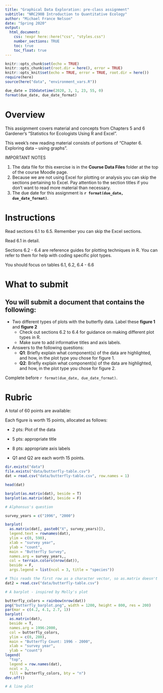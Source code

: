 ```yaml
---
title: "Graphical Data Exploration: pre-class assignment"
subtitle: "NRC290B Introduction to Quantitative Ecology"
author: "Michael France Nelson"
date: "Spring 2020"
output: 
  html_document:
    css: !expr here::here("css", "styles.css")
    number_sections: TRUE
    toc: true
    toc_float: true
---
```


```r
knitr::opts_chunk$set(echo = TRUE)
knitr::opts_chunk$set(root.dir = here(), error = TRUE)
knitr::opts_knit$set(echo = TRUE, error = TRUE, root.dir = here())
require(here)
source(here("data", "environment_vars.R"))

due_date = ISOdatetime(2020, 3, 1, 23, 55, 0)
format(due_date, due_date_format)


```




# Overview

This assignment covers material and concepts from Chapters 5 and 6 Gardener's "Statistics for Ecologists Using R and Excel".

This week’s new reading material consists of portions of “Chapter 6. Exploring data – using graphs”.

<div class="red">

IMPORTANT NOTES

<ol>
<li> The data file for this exercise is in the **Course Data Files** folder at the top of the course Moodle page. </li>
<li> Because we are not using Excel for plotting or analysis you can skip the sections pertaining to Excel.  Pay attention to the section titles if you don't want to read more material than necessary.</li>
<li> The due date for this assignment is **`r format(due_date, due_date_format)`**. </li>
</ol> 

</div>



# Instructions

Read sections 6.1 to 6.5.  Remember you can skip the Excel sections.

Read 6.1 in detail. 

Sections 6.2 - 6.4 are reference guides for plotting techniques in R.  You can refer to them for help with coding specific plot types.

You should focus on tables 6.1, 6.2, 6.4 - 6.6




# What to submit

## You will submit a document that contains the following:
* Two different types of plots with the butterfly data.  Label these **figure 1** and **figure 2**
    - Check out sections 6.2 to 6.4 for guidance on making different plot types in R.
    - Make sure to add informative titles and axis labels.
* Answers to the following questions:
    - **Q1**:  Briefly explain what component(s) of the data are highlighted, and how, in the plot type you chose for figure 1.
    - **Q2**:  Briefly explain what component(s) of the data are highlighted, and how, in the plot type you chose for figure 2.

Complete before `r format(due_date, due_date_format)`.



# Rubric

A total of 60 points are available:

Each figure is worth 15 points, allocated as follows:

* 2 pts: Plot of the data
* 5 pts: appropriate title
* 8 pts: appropriate axis labels

* Q1 and Q2 are each worth 15 points.




```r

dir.exists("data")
file.exists("data/butterfly-table.csv")
dat = read.csv("data/butterfly-table.csv", row.names = 1)

head(dat)

barplot(as.matrix(dat), beside = T)
barplot(as.matrix(dat), beside = F)

# Alphonsus's question

survey_years = c("1996", "2000")

barplot(
  as.matrix(dat[, paste0("X", survey_years)]),
  legend.text = rownames(dat),
  ylim = c(0, 590),
  xlab = "survey year",
  ylab = "count",
  main = "Butterfly Survey",
  names.arg = survey_years,,
  col = terrain.colors(nrow(dat)),
  beside = F, 
  args.legend = list(ncol = 3, title = "species"))

# This reads the first row as a character vector, so as.matrix doesn't work as expected.
dat2 = read.csv("data/butterfly-table.csv")
````


```r
# A barplot - inspired by Molly's plot

butterfly_colors = rainbow(nrow(dat))
png("butterfly_barplot.png", width = 1200, height = 800, res = 200)
par(mar = c(4.2, 4.1, 2.7, 1))
barplot(
  as.matrix(dat),
  beside = T, 
  names.arg = 1996:2000, 
  col = butterfly_colors,
  ylim = c(0, 280),
  main = "Butterfly Count: 1996 - 2000",
  xlab = "survey year",
  ylab = "count")
legend(
  "top", 
  legend = row.names(dat), 
  ncol = 3, 
  fill = butterfly_colors, bty = "n")
dev.off()

# A line plot 






```

